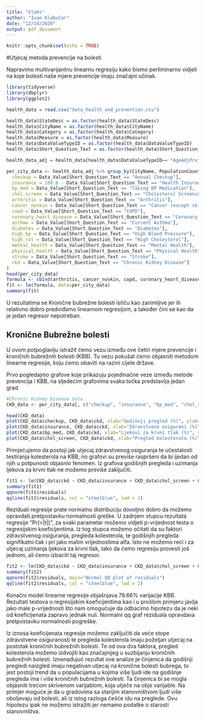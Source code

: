 ```yaml
---
title: "klabs"
author: "Ivan Klabučar"
date: "12/14/2020"
output: pdf_document
---
```


```r
knitr::opts_chunk$set(echo = TRUE)
```

#Utjecaj metoda prevencije na bolesti

Napravimo multivarijantnu linearnu regresiju kako bismo perliminarno vidjeli na koje bolesti naše mjere prevencije imaju značajni učinak.

```r
library(tidyverse)
library(dbplyr)
library(ggplot2)

health_data = read.csv("data_health_and_prevention.csv")

health_data$StateDesc = as.factor(health_data$StateDesc)
health_data$CityName = as.factor(health_data$CityName)
health_data$Category = as.factor(health_data$Category)
health_data$Measure = as.factor(health_data$Measure)
health_data$DataValueTypeID = as.factor(health_data$DataValueTypeID)
health_data$Short_Question_Text = as.factor(health_data$Short_Question_Text)

health_data_adj = health_data[health_data$DataValueTypeID== "AgeAdjPrv",]

per_city_data <- health_data_adj %>% group_by(CityName, PopulationCount) %>% summarise(
  checkup = Data_Value[Short_Question_Text == "Annual Checkup"],
  insurance = 100.0 - Data_Value[Short_Question_Text == "Health Insurance"],
  bp_med = Data_Value[Short_Question_Text == "Taking BP Medication"],
  chol_screen = Data_Value[Short_Question_Text == "Cholesterol Screening"],
  arthritis = Data_Value[Short_Question_Text == "Arthritis"],
  cancer_noskin = Data_Value[Short_Question_Text == "Cancer (except skin)"],
  copd = Data_Value[Short_Question_Text == "COPD"],
  coronary_heart_disease = Data_Value[Short_Question_Text == "Coronary Heart Disease"],
  asthma = Data_Value[Short_Question_Text == "Current Asthma"],
  diabetes = Data_Value[Short_Question_Text == "Diabetes"],
  high_bp = Data_Value[Short_Question_Text == "High Blood Pressure"],
  high_col = Data_Value[Short_Question_Text == "High Cholesterol"],
  mental_health = Data_Value[Short_Question_Text == "Mental Health"],
  physical_health = Data_Value[Short_Question_Text == "Physical Health"],
  stroke = Data_Value[Short_Question_Text == "Stroke"],
  ckd = Data_Value[Short_Question_Text == "Chronic Kidney Disease"]
)
head(per_city_data)
formula <- cbind(arthritis, cancer_noskin, copd, coronary_heart_disease, asthma, diabetes, high_bp, high_col, mental_health, physical_health, stroke, ckd) ~ checkup + insurance + bp_med + chol_screen
fit <- lm(formula, data=per_city_data)
summary(fit)
```
U rezultatima se Kronične bubrežne bolesti ističu kao zanimljive jer ih relativno dobro predviđamo linearnom regresijom, a također čini se kao da je jedan regresor nepotreban.

## Kronične Bubrežne bolesti

U ovom potpoglavlju istražit ćemo vezu između ove četiri mjere prevencije i kroničnih bubrežnih bolesti (KBB). Tu vezu pokušat ćemo objasniti metodom linearne regresije, koju ćemo obaviti na razini cijele države.

Prvo pogledajmo grafove koje prikazuju pojedinačne veze između metode prevencija i KBB, na sljedećim grafovima svaka točka predstavlja jedan grad.
```r
#Chronic Kidney Disease data
CKD_data <- per_city_data[, c("checkup", "insurance", "bp_med", "chol_screen", "ckd", "CityName", "PopulationCount")]

head(CKD_data)
plot(CKD_data$checkup, CKD_data$ckd, xlab="Godišnji pregled (%)", ylab="Kronične bolesti bubrega (%)")
plot(CKD_data$insurance, CKD_data$ckd, xlab="Zdravstveno osigurani (%)", ylab="Kronične bolesti bubrega (%)")
plot(CKD_data$bp_med, CKD_data$ckd, xlab="Ljekovi za krvni tlak (%)", ylab="Kronične bolesti bubrega (%)")
plot(CKD_data$chol_screen, CKD_data$ckd, xlab="Pregled kolesterola (%)", ylab="Kronične bolesti bubrega (%)")
```
Primjećujemo da postoji jak utjecaj zdravstvenog osiguranja te učestalosti testiranja kolesterola na KBB, no grafovi su previše raspršeni da bi ijedan od njih u potpunosti objasnio fenomen. Iz grafova godišnjih pregleda i uzimanja ljekova za krvni tlak ne možemo previše zaključiti.

```r

fit1 <- lm(CKD_data$ckd ~ CKD_data$insurance + CKD_data$chol_screen + CKD_data$checkup + CKD_data$bp_med)
summary(fit1)
qqnorm(fit1$residuals)
qqline(fit1$residuals, col = "steelblue", lwd = 2)
```
Reziduali regresije prate normalnu distribuciju dovoljno dobro da možemo opravdati pretpostavku normalnosti greške.
U zadnjem stupcu rezultata regresije "Pr(>|t|)", za svaki parametar možemo vidjeti p-vrijednost testa o regresijskim koeficijentima. Iz tog stupca možemo očitati da su faktori zdravstvenog osiguranja, pregleda kolesterola, te godišnjih pregleda signifikatni čak i pri jako malim vrijednostima alfa. Isto ne možemo reći i za utjecaj uzimanja ljekova za krvni tlak, tako da ćemo regresiju provesti još jednom, ali ćemo izbaciti taj regresor. 

```r
fit2 <- lm(CKD_data$ckd ~ CKD_data$insurance + CKD_data$chol_screen + CKD_data$checkup)
summary(fit2)
qqnorm(fit2$residuals, main="Normal QQ plot of residuals")
qqline(fit2$residuals, col = "steelblue", lwd = 2)
```
Konačni model linearne regresije objašnjava 78.66% varijacije KBB. Rezultati testova o regresijskim koeficijentima kao i u prošlom primjeru javlja jako male p-vrijednosti što nam omogućuje da odbacimo hipotezu da je neki od koeficijenata zapravo jednak nuli. Normalni qq graf reziduala opravdava pretpostavku normalnosti pogreške.

Iz iznosa koeficijenata regresije možemo zaključiti da veće stope zdravstvene osiguranosti te pregleda kolesterola imaju poželjan utjecaj na postotak kroničnih bubrežnih bolesti. Te od ova dva faktora, pregled kolesterola možemo izdvojiti kao značajnijeg u suzbijanju kroničnih bubrežnih bolesti. Iznenađujuć rezultat ove analize je činjenica da godišnji pregledi naizgled imaju negativan utjecaj na kronične bolesti bubrega, to jest postoji trend da u populacijama u kojima više ljudi ide na godišnje pregleda ima i više kroničnih bubrežnih bolesti. Ta činjenica bi se mogla objasniti trećom skrivenom varijablom, koja utječe na obje varijable. Na primjer moguće je da u gradovima sa starijim stanovništvom ljudi više oboljevaju od bolesti, ali iz istog razloga češće idu na preglede. Ovu hipotezu ipak ne možemo istražiti jer nemamo podatke o starosti stanovništva.
